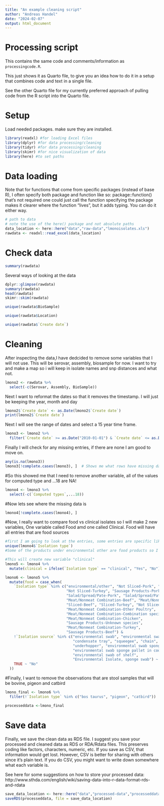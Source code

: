 ```yaml
---
title: "An example cleaning script"
author: "Andreas Handel"
date: "2024-02-07"
output: html_document
---
```



# Processing script

This contains the same code and comments/information as `processingcode.R`.

This just shows it as Quarto file, to give you an idea how to do it in a setup that combines code and text in a single file.

See the other Quarto file for my currently preferred approach of pulling code from the R script into the Quarto file.


# Setup

Load needed packages. make sure they are installed.

```r
library(readxl) #for loading Excel files
library(dplyr) #for data processing/cleaning
library(tidyr) #for data processing/cleaning
library(skimr) #for nice visualization of data 
library(here) #to set paths
```


# Data loading

Note that for functions that come from specific packages (instead of base R), I often specify both package and function like so:
package::function() that's not required one could just call the function specifying the package makes it clearer where the function "lives",
but it adds typing. You can do it either way.


```r
# path to data
# note the use of the here() package and not absolute paths
data_location <- here::here("data","raw-data","lmonoisolates.xls")
rawdata <- readxl::read_excel(data_location)
```


# Check data

```r
summary(rawdata)
```


Several ways of looking at the data

```r
dplyr::glimpse(rawdata)
summary(rawdata)
head(rawdata)
skimr::skim(rawdata)
```

```r
unique(rawdata$BioSample)
```
```r
unique(rawdata$Location)
```
```r
unique(rawdata$`Create date`)
```




# Cleaning

After inspecting the data,I have dedcided to remove some variables that I will not use. This will be serovar, assembly, biosample for now. I want to try and make a map so i will keep in isolate names and snp distances and what not.

```r
lmono2 <- rawdata %>% 
  select(-c(Serovar, Assembly, BioSample))
```
Next I want to reformat the dates so that it removes the timestamp. I will just be keeping the year, month and day
```r
lmono2$`Create date` <- as.Date(lmono2$`Create date`)
print(lmono2$`Create date`)
```
Next I will see the range of dates and select a 15 year time frame.
```r
lmono3 <- lmono2 %>%
  filter(`Create date` >= as.Date("2010-01-01") & `Create date` <= as.Date("2024-12-31"))
```
Finally I will check for any missing entries, if there are none I am good to move on.
```r
any(is.na(lmono3))
lmono3[!complete.cases(lmono3), ]  # Shows me what rows have missing data

```
#So this showed me that I need to remove another variable, all of the values for computed type and ...18 are NA!
```r
lmono4 <- lmono3 %>%
  select(-c(`Computed types`,...18))
```
#Now lets see where the missing data is 
```r
lmono4[!complete.cases(lmono4), ] 
```
#Now, I really want to compare food vs clinical isolates so I will make 2 new variables, One variable called Food amd one called Clinical. Food will have all entries that are food sources
```r
#first I am going to look at the entries, some entries are specific like hotdog or blood and some just say food or clinical, I want to include those specific ones as well so I need to see what I am working with. 
unique(lmono4$`Isolation type`)
#Some of the products under environmental other are food products so I will put environmnetal other into its own category and then filter out the non-food products since it is mostly foods.
```

```r
#This will create new variable "clinical"
lmono5 <- lmono4 %>%
  mutate(clinical = ifelse(`Isolation type` == "clinical", "Yes", "No"))
```


```r
lmono6 <- lmono5 %>%
  mutate(food = case_when(
    `Isolation type` %in% c("environmental/other", "Not Sliced-Pork", "Sliced-Pork", 
                            "Not Sliced-Turkey", "Sausage Products-Pork", 
                            "Salad/Spread/Pate-Pork", "Salad/Spread/Pate-Chicken", 
                            "Meat/Nonmeat Combination-Beef", "Meat/Nonmeat Combination", 
                            "Sliced-Beef", "Sliced-Turkey", "Not Sliced-Chicken", 
                            "Meat/Nonmeat Combination-Other Poultry", 
                            "Meat/Nonmeat Combination-Combination species", "raw", 
                            "Meat/Nonmeat Combination-Chicken", 
                            "Sausage Products-Unknown species", 
                            "Meat/Nonmeat Combination-Turkey", 
                            "Sausage Products-Beef") & 
    !`Isolation source` %in% c("environmental swab", "environmental swab sponge floor", 
                               "condensate tray", "squeegee", "chain", "wrench", 
                               "underhopper", "environmental swab sponge non food contact surface", 
                               "environmental swab sponge pallet in cooler", 
                               "environmental swab of shelf", 
                               "Environmental Isolate, sponge swab") ~ "Yes",
    TRUE ~ "No"
  ))

```
#Finally, I want to remove the observations that are stool samples that will be bovine, pigeon and catbird
```r
lmono_final <- lmono6 %>%
  filter(!`Isolation type` %in% c("bos taurus", "pigeon", "catbird"))
```

```r
processeddata <-lmono_final
```


# Save data 

Finally, we save the clean data as RDS file. I suggest you save your processed and cleaned data as RDS or RDA/Rdata files. 
This preserves coding like factors, characters, numeric, etc.  If you save as CSV, that information would get lost.
However, CSV is better for sharing with others since it's plain text. If you do CSV, you might want to write down somewhere what each variable is.

See here for some suggestions on how to store your processed data:
http://www.sthda.com/english/wiki/saving-data-into-r-data-format-rds-and-rdata

```r
save_data_location <- here::here("data","processed-data","processeddata.rds")
saveRDS(processeddata, file = save_data_location)
```





